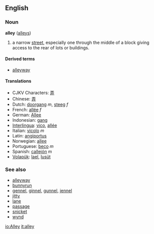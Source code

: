 ==English==
===Noun===
'''alley''' ([[alleys]])

#a narrow [[street]], especially one through the middle of a block giving access to the rear of lots or buildings.

====Derived terms====
*[[alleyway]]

==== Translations ====
*CJKV Characters: [[弄]]
*Chinese: [[弄]]
*Dutch: [[doorgang]] ''m'', [[steeg]] ''f''
*French: [[allée]] ''f''
*German: [[Allee]]
*Indonesian: [[gang]]
*[[Interlingua]]: [[vico]], [[allée]]
*Italian: [[vicolo]] ''m''
*Latin: [[angiportus]]
*Norwegian: [[allee]]
*Portuguese: [[beco]] ''m''
*Spanish: [[callejón]] ''m''
*[[Volapük]]: [[lael]], [[lusüt]]

===See also===
*[[alleyway]]
*[[bunnyrun]]
*[[gennel]], [[ginnel]], [[gunnel]], [[jennel]]
*[[jitty]]
*[[lane]]
*[[passage]]
*[[snicket]]
*[[wynd]]

[[io:Alley]]
[[it:alley]]